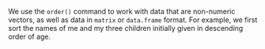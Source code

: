 We use the `order()` command to work with data that are
non-numeric vectors, as well as data in `matrix` or
`data.frame` format. For example, we first sort the names of
me and my three children initially given in descending order of age. 

